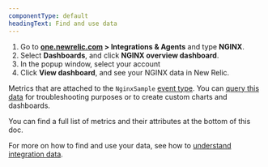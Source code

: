 ```yaml
---
componentType: default
headingText: Find and use data
---
```


1. Go to **[one.newrelic.com](https://one.newrelic.com) > Integrations & Agents** and type **NGINX**.
2. Select **Dashboards**, and click **NGINX overview dashboard**.
3. In the popup window, select your account
4. Click **View dashboard**, and see your NGINX data in New Relic.

Metrics that are attached to the `NginxSample` [event type](/docs/using-new-relic/data/understand-data/new-relic-data-types#events-new-relic). You can [query this data](/docs/using-new-relic/data/understand-data/query-new-relic-data) for troubleshooting purposes or to create custom charts and dashboards.

You can find a full list of metrics and their attributes at the bottom of this doc.

For more on how to find and use your data, see how to [understand integration data](/docs/infrastructure/integrations/find-use-infrastructure-integration-data).
